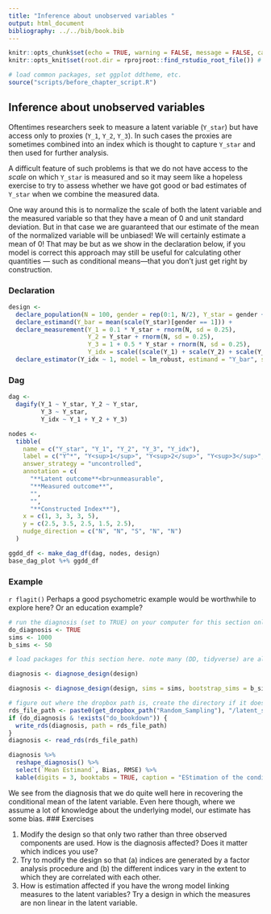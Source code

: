 ```yaml
---
title: "Inference about unobserved variables "
output: html_document
bibliography: ../../bib/book.bib 
---
```


<!-- note do_bookdown is set in index.rmd, so we know if you're running just this .Rmd or compiling the book-->
```r
knitr::opts_chunk$set(echo = TRUE, warning = FALSE, message = FALSE, cache = FALSE)
knitr::opts_knit$set(root.dir = rprojroot::find_rstudio_root_file()) # files are all relative to RStudio project home
```

```r
# load common packages, set ggplot ddtheme, etc.
source("scripts/before_chapter_script.R")
```

<!-- start post here, do not edit above -->

## Inference about unobserved variables 

Oftentimes researchers seek to measure a latent variable (`Y_star`) but have access only to proxies  (`Y_1`, `Y_2`, `Y_3`). In such cases the proxies are sometimes combined into an index which is thought to capture `Y_star` and then used for further analysis.

A difficult feature of such problems is that we do not have access to the *scale* on which `Y_star` is measured and so it may seem like a hopeless exercise to try to assess whether we have got good or bad estimates of `Y_star` when we combine the measured data. 

One way around this is to normalize the scale of both the latent variable and the measured variable so that they have a mean of 0 and unit standard deviation. But in that case we are guaranteed that our estimate of the mean of the normalized variable will be unbiased! We will certainly estimate a mean of 0! That may be but as we show in the declaration below, if you model is correct this approach may still be useful for calculating other quantities --- such as conditional means---that you don't just get right by construction.  

### Declaration

```r
design <-
  declare_population(N = 100, gender = rep(0:1, N/2), Y_star = gender + 2* rnorm(N)) +
  declare_estimand(Y_bar = mean(scale(Y_star)[gender == 1])) + 
  declare_measurement(Y_1 = 0.1 * Y_star + rnorm(N, sd = 0.25),
                      Y_2 = Y_star + rnorm(N, sd = 0.25),
                      Y_3 = 1 + 0.5 * Y_star + rnorm(N, sd = 0.25),
                      Y_idx = scale((scale(Y_1) + scale(Y_2) + scale(Y_3)))) + 
  declare_estimator(Y_idx ~ 1, model = lm_robust, estimand = "Y_bar", subset = gender ==1)
```

### Dag
```r


dag <-
  dagify(Y_1 ~ Y_star, Y_2 ~ Y_star, 
         Y_3 ~ Y_star, 
         Y_idx ~ Y_1 + Y_2 + Y_3)

nodes <-
  tibble(
    name = c("Y_star", "Y_1", "Y_2", "Y_3", "Y_idx"),
    label = c("Y^*", "Y<sup>1</sup>", "Y<sup>2</sup>", "Y<sup>3</sup>", "I"),
    answer_strategy = "uncontrolled",
    annotation = c(
      "**Latent outcome**<br>unmeasurable",
      "**Measured outcome**",
      "",
      "",
      "**Constructed Index**"),
    x = c(1, 3, 3, 3, 5),
    y = c(2.5, 3.5, 2.5, 1.5, 2.5),
    nudge_direction = c("N", "N", "S", "N", "N")
  )

ggdd_df <- make_dag_df(dag, nodes, design)
base_dag_plot %+% ggdd_df
```

### Example

`r flagit()`
Perhaps a good psychometric example would be worthwhile to explore here? Or an education example?


<!-- make sure to rename the section title below -->

```r
# run the diagnosis (set to TRUE) on your computer for this section only before pushing to Github. no diagnosis will ever take place on github.
do_diagnosis <- TRUE
sims <- 1000
b_sims <- 50
```

```r
# load packages for this section here. note many (DD, tidyverse) are already available, see scripts/package-list.R
```

```r
diagnosis <- diagnose_design(design) 
```


```r
diagnosis <- diagnose_design(design, sims = sims, bootstrap_sims = b_sims) 
```

```r
# figure out where the dropbox path is, create the directory if it doesn't exist, and name the RDS file
rds_file_path <- paste0(get_dropbox_path("Random_Sampling"), "/latent_sims.RDS")
if (do_diagnosis & !exists("do_bookdown")) {
  write_rds(diagnosis, path = rds_file_path)
}
diagnosis <- read_rds(rds_file_path)
```

```r
diagnosis %>%
  reshape_diagnosis() %>%
  select(`Mean Estimand`, Bias, RMSE) %>%
  kable(digits = 3, booktabs = TRUE, caption = "EStimation of the conditional mean of a normalized latent variable")
```

We see from the diagnosis that we do quite well here in recovering the conditional mean of the latent variable. Even here though, where we assume a lot of knowledge about the underlying model, our estimate has some bias.
### Exercises

1. Modify the design so that only two rather than three observed components are used. How is the diagnosis affected? Does it matter which indices you use?
2. Try to modify the design so that (a) indices are generated by a factor analysis procedure and (b) the different indices vary in the extent to which they are correlated with each other.
3. How is estimation affected if you have the wrong model linking measures to the latent variables? Try a design in which the measures are non linear in the latent variable. 

